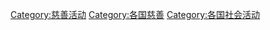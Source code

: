 {{Categories by country|nocat}}
[[Category:慈善活动|Category:慈善活动]]
[[Category:各国慈善|Category:各国慈善]]
[[Category:各国社会活动|Category:各国社会活动]]